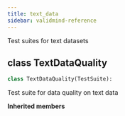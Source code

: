 ```yaml
---
title: text_data
sidebar: validmind-reference
---
```


Test suites for text datasets

## [class]{.muted} TextDataQuality

```python
class TextDataQuality(TestSuite):
```

Test suite for data quality on text data

**Inherited members**
